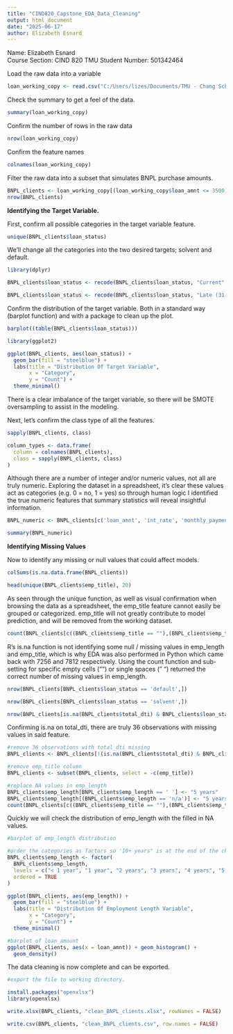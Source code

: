 ---
title: "CIND820_Capstone_EDA_Data_Cleaning"
output: html_document
date: "2025-06-17"
author: Elizabeth Esnard
---

Name: Elizabeth Esnard\
Course Section: CIND 820 TMU Student Number: 501342464

Load the raw data into a variable

```{r}
loan_working_copy <- read.csv("C:/Users/lizes/Documents/TMU - Chang School/CIND820/dataset bnpl/loan_working_copy.csv")
```

Check the summary to get a feel of the data.

```{r}
summary(loan_working_copy)
```

Confirm the number of rows in the raw data

```{r}
nrow(loan_working_copy)
```

Confirm the feature names

```{r}
colnames(loan_working_copy)
```

Filter the raw data into a subset that simulates BNPL purchase amounts.

```{r}
BNPL_clients <- loan_working_copy[(loan_working_copy$loan_amnt <= 3500), ]
nrow(BNPL_clients)
```

**Identifying the Target Variable.**

First, confirm all possible categories in the target variable feature.

```{r}
unique(BNPL_clients$loan_status)
```

We'll change all the categories into the two desired targets; solvent and default.

```{r}
library(dplyr)

BNPL_clients$loan_status <- recode(BNPL_clients$loan_status, "Current" = "solvent", "Fully Paid" = "solvent", "In Grace Period" = "solvent", "Late (16-30 days)" = "default")

BNPL_clients$loan_status <- recode(BNPL_clients$loan_status, "Late (31-120 days)" = "default", "Charged Off" = "default", "Default" = "default")
```

Confirm the distribution of the target variable. Both in a standard way (barplot function) and with a package to clean up the plot.

```{r}
barplot((table(BNPL_clients$loan_status)))
```

```{r}
library(ggplot2)

ggplot(BNPL_clients, aes(loan_status)) +
  geom_bar(fill = "steelblue") +
  labs(title = "Distribution Of Target Variable",
       x = "Category",
       y = "Count") +
  theme_minimal()
```

There is a clear imbalance of the target variable, so there will be SMOTE oversampling to assist in the modeling.

Next, let's confirm the class type of all the features.

```{r}
sapply(BNPL_clients, class)

column_types <- data.frame(
  column = colnames(BNPL_clients),
  class = sapply(BNPL_clients, class)
)
```

Although there are a number of integer and/or numeric values, not all are truly numeric. Exploring the dataset in a spreadsheet, it's clear these values act as categories (e.g. 0 = no, 1 = yes) so through human logic I identified the true numeric features that summary statistics will reveal insightful information.

```{r}
BNPL_numeric <- BNPL_clients[c('loan_amnt', 'int_rate', 'monthly_payment', 'annual_inc', 'total_dti', 'tot_coll_amt', 'tot_cur_bal', 'credit_limit')]

summary(BNPL_numeric)
```

**Identifying Missing Values**

Now to identify any missing or null values that could affect models.

```{r}
colSums(is.na.data.frame(BNPL_clients))

```

```{r}
head(unique(BNPL_clients$emp_title), 20)
```

As seen through the unique function, as well as visual confirmation when browsing the data as a spreadsheet, the emp_title feature cannot easily be grouped or categorized. emp_title will not greatly contribute to model prediction, and will be removed from the working dataset.

```{r}
count(BNPL_clients[c((BNPL_clients$emp_title == ""),(BNPL_clients$emp_title == " ")), ])
```

R's is.na function is not identifying some null / missing values in emp_length and emp_title, which is why EDA was also performed in Python which came back with 7256 and 7812 respectively. Using the count function and sub-setting for specific empty cells ("") or single spaces (" ") returned the correct number of missing values in emp_length.

```{r}
nrow(BNPL_clients[BNPL_clients$loan_status == 'default',])

nrow(BNPL_clients[BNPL_clients$loan_status == 'solvent',])

nrow(BNPL_clients[is.na(BNPL_clients$total_dti) & BNPL_clients$loan_status == 'solvent', ])
```

Confirming is.na on total_dti, there are truly 36 observations with missing values in said feature.

```{r}
#remove 36 observations with total_dti missing
BNPL_clients <- BNPL_clients[!(is.na(BNPL_clients$total_dti) & BNPL_clients$loan_status == 'solvent'), ]

#remove emp_title column
BNPL_clients <- subset(BNPL_clients, select = -c(emp_title))

#replace NA values in emp_length
BNPL_clients$emp_length[BNPL_clients$emp_length == ' '] <- "5 years"
BNPL_clients$emp_length[(BNPL_clients$emp_length == 'n/a')] <- "5 years"
count(BNPL_clients[c((BNPL_clients$emp_title == ""),(BNPL_clients$emp_title == " ")), ])
```

Quickly we will check the distribution of emp_length with the filled in NA values.

```{r}
#barplot of emp_length distribution

#order the categories as factors so '10+ years" is at the end of the chart
BNPL_clients$emp_length <- factor(
  BNPL_clients$emp_length,
  levels = c("< 1 year", "1 year", "2 years", "3 years", "4 years", "5 years", "6 years", "7 years", "8 years", "9 years", "10+ years"),
  ordered = TRUE
)

ggplot(BNPL_clients, aes(emp_length)) +
  geom_bar(fill = "steelblue") +
  labs(title = "Distribution Of Employment Length Variable",
       x = "Category",
       y = "Count") +
  theme_minimal()
```

```{r}
#barplot of loan_amount
ggplot(BNPL_clients, aes(x = loan_amnt)) + geom_histogram() +
  geom_density()
```

The data cleaning is now complete and can be exported.

```{r}
#export the file to working directory.

install.packages("openxlsx")
library(openxlsx)

write.xlsx(BNPL_clients, "clean_BNPL_clients.xlsx", rowNames = FALSE)
```

```{r}
write.csv(BNPL_clients, "clean_BNPL_clients.csv", row.names = FALSE)
```
